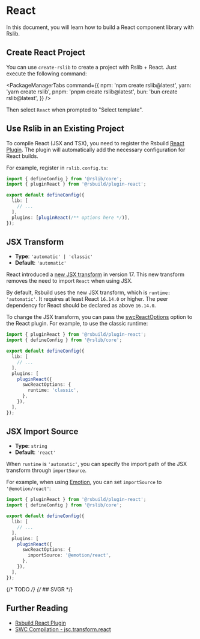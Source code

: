 # React

In this document, you will learn how to build a React component library with Rslib.

## Create React Project

You can use `create-rslib` to create a project with Rslib + React. Just execute the following command:


<PackageManagerTabs
  command={{
    npm: 'npm create rslib@latest',
    yarn: 'yarn create rslib',
    pnpm: 'pnpm create rslib@latest',
    bun: 'bun create rslib@latest',
  }}
/>

Then select `React` when prompted to "Select template".

## Use Rslib in an Existing Project

To compile React (JSX and TSX), you need to register the Rsbuild [React Plugin](https://rsbuild.dev/plugins/list/plugin-react). The plugin will automatically add the necessary configuration for React builds.

For example, register in `rslib.config.ts`:

```ts title="rslib.config.ts" {2,8}
import { defineConfig } from '@rslib/core';
import { pluginReact } from '@rsbuild/plugin-react';

export default defineConfig({
  lib: [
    // ...
  ],
  plugins: [pluginReact(/** options here */)],
});
```

## JSX Transform

- **Type**: `'automatic' | 'classic'`
- **Default**: `'automatic'`

React introduced a [new JSX transform](https://legacy.reactjs.org/blog/2020/09/22/introducing-the-new-jsx-transform.html) in version 17. This new transform removes the need to import `React` when using JSX.

By default, Rsbuild uses the new JSX transform, which is `runtime: 'automatic'`. It requires at least React `16.14.0` or higher. The peer dependency for React should be declared as above `16.14.0`.

To change the JSX transform, you can pass the [swcReactOptions](https://rsbuild.dev/plugins/list/plugin-react#swcreactoptionsruntime) option to the React plugin. For example, to use the classic runtime:

```ts title="rslib.config.ts" {10-12}
import { pluginReact } from '@rsbuild/plugin-react';
import { defineConfig } from '@rslib/core';

export default defineConfig({
  lib: [
    // ...
  ],
  plugins: [
    pluginReact({
      swcReactOptions: {
        runtime: 'classic',
      },
    }),
  ],
});
```

## JSX Import Source

- **Type**: `string`
- **Default**: `'react'`

When `runtime` is `'automatic'`, you can specify the import path of the JSX transform through `importSource`.

For example, when using [Emotion](https://emotion.sh/), you can set `importSource` to `'@emotion/react'`:

```ts title="rslib.config.ts" {10-12}
import { pluginReact } from '@rsbuild/plugin-react';
import { defineConfig } from '@rslib/core';

export default defineConfig({
  lib: [
    // ...
  ],
  plugins: [
    pluginReact({
      swcReactOptions: {
        importSource: '@emotion/react',
      },
    }),
  ],
});
```

{/* TODO */}
{/* ## SVGR */}

## Further Reading

- [Rsbuild React Plugin](https://rsbuild.dev/plugins/list/plugin-react#swcreactoptionsruntime)
- [SWC Compilation - jsc.transform.react](https://swc.rs/docs/configuration/compilation#jsctransformreact)
